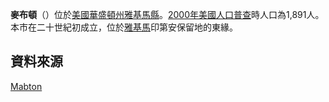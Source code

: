 {{Infobox settlement
|official_name            = 麥布頓
|native_name              = Mabton
|settlement_type          = [[城市|城市]]
|nickname                 =
|motto                    =

<!-- 圖片 -->
|image_skyline            =
|imagesize                =
|image_caption            =
|image_flag               =
|image_seal               =

<!-- 地圖 -->
|image_map = Yakima_County_Washington_Incorporated_and_Unincorporated_areas_Mabton_Highlighted.svg
|mapsize                  = 250px
|map_caption              = 麥布頓位置圖
|image_map1               =
|mapsize1                 =
|map_caption1             =

<!-- 行政區 -->
|subdivision_type         = [[國家|國家]]
|subdivision_name         = [[美國|美國]]
|subdivision_type1        = [[州|州]]
|subdivision_name1        = [[華盛頓州|華盛頓州]]
|subdivision_type2        = [[郡|郡]]
|subdivision_name2        = [[雅基馬縣|雅基馬縣]]

<!-- 政府 -->
|government_footnotes     =
|government_type          =
|leader_title             =
|leader_name              =
|leader_title1            =
|leader_name1             =
|established_title        =
|established_date         =

<!-- 地區 -->
|unit_pref  =  Imperial
|area_footnotes           =
|area_magnitude           =
|area_total_km2           = 1.2
|area_land_km2            = 1.2
|area_water_km2           = 0.0
|area_total_sq_mi         = 0.5
|area_land_sq_mi          = 0.5
|area_water_sq_mi         = 0.0

<!-- 人口 -->
|population_as_of         = [[2000美國人口普查|2000]]
|population_footnotes     =
|population_total         = 1891
|population_density_km2   = 1554.6
|population_density_sq_mi = 4026.3

<!-- 基本資料 -->
|timezone                 = [[太平洋時區|PST]]
|utc_offset               = -8
|timezone_DST             = PDT
|utc_offset_DST           = -7
|elevation_footnotes      =
|elevation_m              = 218
|elevation_ft             = 715
|coordinates_display      = inline,title
|coordinates_type         = region:US_type:city
|latd = 46 |latm = 12 |lats = 42 |latNS = N
|longd = 119 |longm = 59 |longs = 47 |longEW = W

<!-- 其它 -->
|postal_code_type         = [[美國郵遞區號|郵遞區號]]
|postal_code              = 98935
|area_code_type           = [[北美電話區號列表|區號]]
|area_code                = 509
|blank_name               = [[聯邦資訊處理標準|聯邦資訊處理標準碼]]
|blank_info               = 53-40980{{GR|2}}
|blank1_name              = [[地名資訊系統編號|地名資訊系統編號]]
|blank1_info              = 1512417{{GR|3}}
|website                  =
|footnotes                =
}}
'''麥布頓'''（{{lang-en|Mabton}}）位於[[美國|美國]][[華盛頓州|華盛頓州]][[雅基馬縣|雅基馬縣]]。[[2000年美國人口普查|2000年美國人口普查]]時人口為1,891人。本市在二十世紀初成立，位於[[雅基馬人|雅基馬]]印第安保留地的東緣。

==資料來源==
{{reflist}}

{{Washington}}

[[Category:華盛頓州城市|Mabton]]